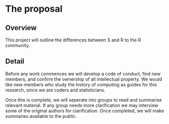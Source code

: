 # The proposal

## Overview

This project will outline the differences between S and R to the R community.

## Detail
Before any work commences we will develop a code of conduct, find new members, and confirm the ownership of all intellectual property. We would like new members who study the history of computing as guides for this research, since we are coders and statisticians.

Once this is complete, we will seperate into groups to read and summarise relevant material. If any group needs more clarification we may interview some of the original authors for clarification. Once completed, we will make summaries available to the public.

<!--
Go into more detail about the specifics of the project and it delivers against the problem.

Depending on project type the detail section should include:

 - [ ] Minimum Viable Product
 - [ ] Architecture
 - [ ] Assumptions
-->